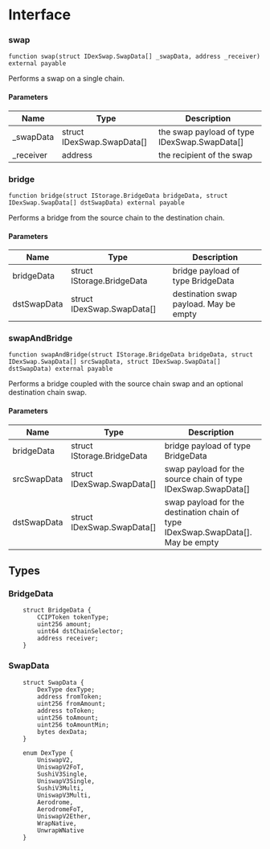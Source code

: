 # Interface
### swap

```solidity
function swap(struct IDexSwap.SwapData[] _swapData, address _receiver) external payable
```

Performs a swap on a single chain.

#### Parameters

| Name | Type | Description |
| ---- | ---- | ----------- |
| _swapData | struct IDexSwap.SwapData[] | the swap payload of type IDexSwap.SwapData[] |
| _receiver | address | the recipient of the swap |

### bridge

```solidity
function bridge(struct IStorage.BridgeData bridgeData, struct IDexSwap.SwapData[] dstSwapData) external payable
```

Performs a bridge from the source chain to the destination chain.

#### Parameters

| Name | Type | Description |
| ---- | ---- | ----------- |
| bridgeData | struct IStorage.BridgeData | bridge payload of type BridgeData |
| dstSwapData | struct IDexSwap.SwapData[] | destination swap payload. May be empty |

### swapAndBridge

```solidity
function swapAndBridge(struct IStorage.BridgeData bridgeData, struct IDexSwap.SwapData[] srcSwapData, struct IDexSwap.SwapData[] dstSwapData) external payable
```

Performs a bridge coupled with the source chain swap and an optional destination chain swap.

#### Parameters

| Name | Type | Description |
| ---- | ---- | ----------- |
| bridgeData | struct IStorage.BridgeData | bridge payload of type BridgeData |
| srcSwapData | struct IDexSwap.SwapData[] | swap payload for the source chain of type IDexSwap.SwapData[] |
| dstSwapData | struct IDexSwap.SwapData[] | swap payload for the destination chain of type IDexSwap.SwapData[]. May be empty |


## Types

### BridgeData
```solidity
    struct BridgeData {
        CCIPToken tokenType;
        uint256 amount;
        uint64 dstChainSelector;
        address receiver;
    }
```

### SwapData
```solidity
    struct SwapData {
        DexType dexType;
        address fromToken;
        uint256 fromAmount;
        address toToken;
        uint256 toAmount;
        uint256 toAmountMin;
        bytes dexData;
    }

    enum DexType {
        UniswapV2,
        UniswapV2FoT,
        SushiV3Single,
        UniswapV3Single,
        SushiV3Multi,
        UniswapV3Multi,
        Aerodrome,
        AerodromeFoT,
        UniswapV2Ether,
        WrapNative,
        UnwrapWNative
    }
```

